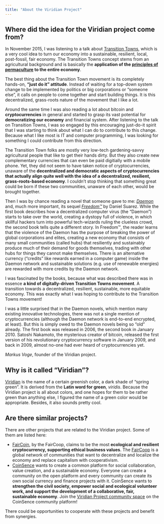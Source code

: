 ```yaml
---
title: "About the Viridian Project"
---
```


## Where did the idea for the Viridian project come from? {#first-section}

In November 2015, I was listening to a talk about [Transition Towns](https://transitionnetwork.org/),
which is a very cool idea to turn our economy into a sustainable, resilient,
local, post-fossil, fair economy. The Transition Towns concept stems from
an agricultural background and is basically the
**application of the [principles of permaculture](https://permacultureprinciples.com/) to the entire economy**.

The best thing about the Transition Town movement is its completely hands-on,
**"just do it" attitude**. Instead of waiting for a top-down system change to be
implemented by politics or big corporations or "someone else", it calls on
people to come together and start building things. It is this decentralized,
grass-roots nature of the movement that I like a lot.

Around the same time I was also reading a lot about bitcoin and **cryptocurrencies**
in general and started to grasp its vast potential for **democratizing our economy**
and financial system. After listening to the talk on Transition Towns, I was so
engaged by this encouraging just-do-it spirit that I was starting to think about
what I can do to contribute to this change. Because what I like most is IT and
computer programming, I was looking for something I could contribute from this
direction.

The Transition Town folks are mostly very low-tech gardening-savvy agricultural
people that like to get their hands dirty. But they also create new complementary
currencies that can even be paid digitially with a mobile phone. Yet, they did
not seem to have taken notice of cryptocurrencies, unaware of the
**decentralized and democratic aspects of cryptocurrencies that actually align quite well with the idea of a decentralized, resilient, grass-roots-based economy**.
I couldn't stop thinking that something great could be born if these two
communities, unaware of each other, would be brought together.

Then I was by chance reading a novel that someone gave to me: [*Daemon*](https://en.wikipedia.org/wiki/Daemon_(novel_series)) and, much
more important, its sequel [*Freedom™*](https://en.wikipedia.org/wiki/Freedom%E2%84%A2)
by Daniel Suarez. While the first book describes how a decentralized computer
virus (the "Daemon") starts to take over the world, creating a dystopy full
of violence, in which skillful hackers turn into powerful tech-wizards ruling
the clueless crowd, the second book tells quite a different story. In Freedom™,
the reader learns that the violence of the Daemon has the purpose of breaking
the power of global corporations and elites, creating a new economy that consists
of many small communities (called hubs) that resiliently and sustainably produce
much of their demand for goods themselves, trading with other hubs for things
they cannot make themselves. There is an alternative currency ("credits"
like rewards earned in a computer game) inside the Daemon network and sustainable
solutions (e.g. use of renewable energies) are rewarded with more credits by the
Daemon network.

I was fascinated by the books, because what was described there was in essence
**a kind of digitally-driven Transition Towns movement**. A transition towards a
decentralized, resilient, sustainable, more equitable economy. This was exactly
what I was hoping to contribute to the Transition Towns movement!

I was a little surprised that in the Daemon novels, which mention many existing
innovative technologies, there was not a single mention of cryptocurrencies
(although the Daemon network is end-to-end encrypted, at least). But this is
simply owed to the Daemon novels being so "old" already. The first book was
released in 2006, the second book in January 2010. Satoshi Nakamoto,
the mysterious creator of bitcoin, released the first version of his
revolutionary cryptocurrency software in January 2009, and back in 2009, almost
no-one had ever heard of cryptocurrencies yet.

*Markus Voge*, founder of the Viridian project.

## Why is it called "Viridian"?

[Viridian](https://en.wikipedia.org/wiki/Viridian) is the name of a certain
greenish color, a dark shade of "spring green". It is derived from the
**Latin word for green**, *viridis*. Because the Viridian project is all about
colors, and one hopes for them to be rather green than anything else, I figured
the name of a green color would be appropriate. Besides, it also sounds pretty cool.


## Are there similar projects?

There are other projects that are related to the Viridian project. Some of them
are listed here:

* [FairCoin](https://fair-coin.org), by the FairCoop, claims to be the most
  **ecological and resilient cryptocurrency, supporting ethical business values**.
  The [FairCoop](https://fair.coop/) is a global network of communities that want
  to decentralize and localize the economy and replace capitalism with
  cooperativism.
* [CoinSence](http://coinsence.org/) wants to create a common platform for social
  collaboration, value creation, and a sustainable economy. Everyone can create
  a community on the open platform and every community can create its own
  social currency and finance projects with it. CoinSence wants to
  **strengthen the civil society, empower social and ecological volunteer work, and support the development of a collaborative, fair, sustainable economy**.
  Join the [Viridian Project community space](https://community.coinsence.org/s/viridian-project)
  on the CoinSence community platform!

There could be opportunities to cooperate with these projects and benefit from
synergies.
